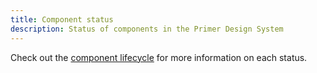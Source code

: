 ```yaml
---
title: Component status
description: Status of components in the Primer Design System
---
```



<!-- Link will be available once https://github.com/primer/design/pull/354 merges -->

Check out the [component lifecycle](/guides/contribute/component-lifecycle) for more information on each status.

<StatusTable />
